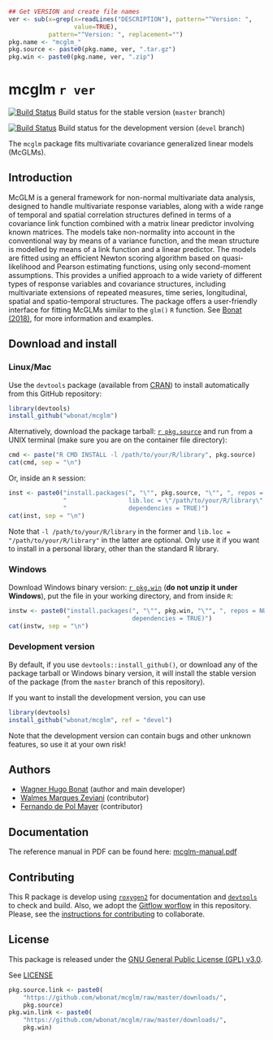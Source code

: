 ```r
## Get VERSION and create file names
ver <- sub(x=grep(x=readLines("DESCRIPTION"), pattern="^Version: ",
                  value=TRUE),
           pattern="^Version: ", replacement="")
pkg.name <- "mcglm_"
pkg.source <- paste0(pkg.name, ver, ".tar.gz")
pkg.win <- paste0(pkg.name, ver, ".zip")
```

# mcglm `r ver` 

[![Build Status](https://travis-ci.org/wbonat/mcglm.svg?branch=master)](https://travis-ci.org/wbonat/mcglm)
Build status for the stable version (`master` branch)

[![Build Status](https://travis-ci.org/wbonat/mcglm.svg?branch=devel)](https://travis-ci.org/wbonat/mcglm)
Build status for the development version (`devel` branch)

The `mcglm` package fits multivariate covariance generalized linear models (McGLMs).

## Introduction

McGLM is a general framework for non-normal multivariate data analysis, designed 
to handle multivariate response variables, along with a wide range of temporal 
and spatial correlation structures defined in terms of a covariance link function 
combined with a matrix linear predictor involving known matrices. 
The models take non-normality into account in the conventional way by means of a 
variance function, and the mean structure is modelled by means of a link function 
and a linear predictor. The models are fitted using an efficient Newton scoring 
algorithm based on quasi-likelihood and Pearson estimating functions, using only 
second-moment assumptions. This provides a unified approach to a wide variety of 
different types of response variables and covariance structures, including 
multivariate extensions of repeated measures, time series, longitudinal, spatial 
and spatio-temporal structures. The package offers a user-friendly interface for 
fitting McGLMs similar to the `glm()` `R` function. 
See [Bonat (2018)](https://www.jstatsoft.org/article/view/v084i04), for more 
information and examples.

## Download and install

### Linux/Mac

Use the `devtools` package (available from
[CRAN](http://cran-r.c3sl.ufpr.br/web/packages/devtools/index.html)) to
install automatically from this GitHub repository:

```r
library(devtools)
install_github("wbonat/mcglm")
```

Alternatively, download the package tarball: [`r pkg.source`][]
and run from a UNIX terminal (make sure you are on the container file
directory):

```r
cmd <- paste("R CMD INSTALL -l /path/to/your/R/library", pkg.source)
cat(cmd, sep = "\n")
```

Or, inside an `R` session:

```r
inst <- paste0("install.packages(", "\"", pkg.source, "\"", ", repos = NULL,\n",
               "                 lib.loc = \"/path/to/your/R/library\",\n",
               "                 dependencies = TRUE)")
cat(inst, sep = "\n")
```

Note that `-l /path/to/your/R/library` in the former and `lib.loc =
"/path/to/your/R/library"` in the latter are optional. Only use it if
you want to install in a personal library, other than the standard R
library.

### Windows

Download Windows binary version: [`r pkg.win`][] (**do not unzip
it under Windows**), put the file in your working directory, and from
inside `R`:

```r
instw <- paste0("install.packages(", "\"", pkg.win, "\"", ", repos = NULL,\n",
                "                 dependencies = TRUE)")
cat(instw, sep = "\n")
```

### Development version

By default, if you use `devtools::install_github()`, or download any of the
package tarball or Windows binary version, it will install the stable
version of the package (from the `master` branch of this repository).

If you want to install the development version, you can use

```r
library(devtools)
install_github("wbonat/mcglm", ref = "devel")
```

Note that the development version can contain bugs and other unknown
features, so use it at your own risk!

## Authors

- [Wagner Hugo Bonat][] (author and main developer)
- [Walmes Marques Zeviani][] (contributor)
- [Fernando de Pol Mayer][] (contributor)

## Documentation

The reference manual in PDF can be found here: [mcglm-manual.pdf][]

## Contributing

This R package is develop using [`roxygen2`][] for documentation and
[`devtools`] to check and build. Also, we adopt the [Gitflow worflow][]
in this repository. Please, see the
[instructions for contributing](./CONTRIBUTING.md) to collaborate.

## License

This package is released under the
[GNU General Public License (GPL) v3.0][].

See [LICENSE](./LICENSE)

<!-- links -->

```r
pkg.source.link <- paste0(
    "https://github.com/wbonat/mcglm/raw/master/downloads/",
    pkg.source)
pkg.win.link <- paste0(
    "https://github.com/wbonat/mcglm/raw/master/downloads/",
    pkg.win)
```

[GNU General Public License (GPL) v3.0]: http://www.gnu.org/licenses/gpl-3.0.html
[`roxygen2`]: https://github.com/klutometis/roxygen
[`devtools`]: https://github.com/hadley/devtools
[`r pkg.source`]: `r pkg.source.link`
[`r pkg.win`]: `r pkg.win.link`
[mcglm-manual.pdf]: http://www.leg.ufpr.br/~wagner/docmcglm/mcglm_0.6.0.pdf
[Gitflow worflow]: http://nvie.com/posts/a-successful-git-branching-model/
[Wagner Hugo Bonat]: http://www.leg.ufpr.br/~wagner
[Walmes Marques Zeviani]: http://www.leg.ufpr.br/~walmes
[Fernando de Pol Mayer]: http://www.leg.ufpr.br/~fernandomayer
